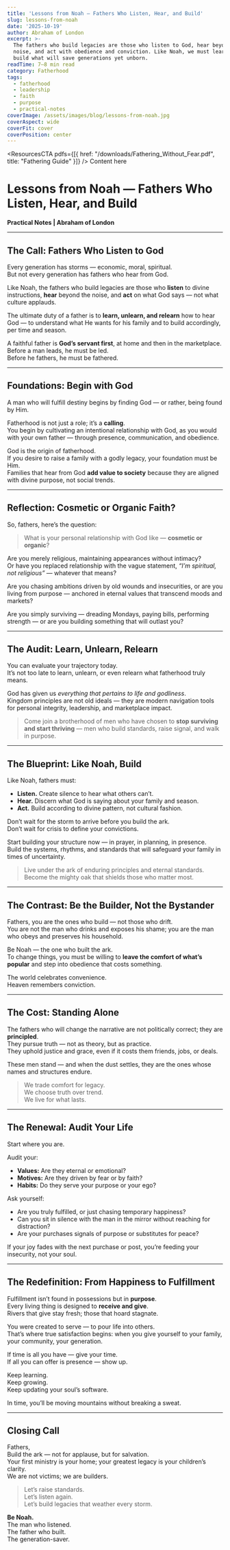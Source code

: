 ```yaml
---
title: 'Lessons from Noah — Fathers Who Listen, Hear, and Build'
slug: lessons-from-noah
date: '2025-10-19'
author: Abraham of London
excerpt: >-
  The fathers who build legacies are those who listen to God, hear beyond the
  noise, and act with obedience and conviction. Like Noah, we must learn to
  build what will save generations yet unborn.
readTime: 7–8 min read
category: Fatherhood
tags:
  - fatherhood
  - leadership
  - faith
  - purpose
  - practical-notes
coverImage: /assets/images/blog/lessons-from-noah.jpg
coverAspect: wide
coverFit: cover
coverPosition: center
---
```


<ResourcesCTA pdfs={[{ href: "/downloads/Fathering_Without_Fear.pdf", title: "Fathering Guide" }]} />
<BrandFrame title="Legacy Tips" subtitle="Key Advice">
  Content here
</BrandFrame>

# Lessons from Noah — Fathers Who Listen, Hear, and Build

**Practical Notes | Abraham of London**

---

## The Call: Fathers Who Listen to God

Every generation has storms — economic, moral, spiritual.  
But not every generation has fathers who hear from God.  

Like Noah, the fathers who build legacies are those who **listen** to divine instructions, **hear** beyond the noise, and **act** on what God says — not what culture applauds.  

The ultimate duty of a father is to **learn, unlearn, and relearn** how to hear God — to understand what He wants for his family and to build accordingly, per time and season.

A faithful father is **God’s servant first**, at home and then in the marketplace.  
Before a man leads, he must be led.  
Before he fathers, he must be fathered.

---

## Foundations: Begin with God

A man who will fulfill destiny begins by finding God — or rather, being found by Him.  

Fatherhood is not just a role; it’s a **calling**.  
You begin by cultivating an intentional relationship with God, as you would with your own father — through presence, communication, and obedience.

God is the origin of fatherhood.  
If you desire to raise a family with a godly legacy, your foundation must be Him.  
Families that hear from God **add value to society** because they are aligned with divine purpose, not social trends.

---

## Reflection: Cosmetic or Organic Faith?

So, fathers, here’s the question:

> What is your personal relationship with God like — **cosmetic or organic**?

Are you merely religious, maintaining appearances without intimacy?  
Or have you replaced relationship with the vague statement, *“I’m spiritual, not religious”* — whatever that means?

Are you chasing ambitions driven by old wounds and insecurities, or are you living from purpose — anchored in eternal values that transcend moods and markets?

Are you simply surviving — dreading Mondays, paying bills, performing strength — or are you building something that will outlast you?

---

## The Audit: Learn, Unlearn, Relearn

You can evaluate your trajectory today.  
It’s not too late to learn, unlearn, or even relearn what fatherhood truly means.  

God has given us *everything that pertains to life and godliness*.  
Kingdom principles are not old ideals — they are modern navigation tools for personal integrity, leadership, and marketplace impact.

> Come join a brotherhood of men who have chosen to **stop surviving and start thriving** — men who build standards, raise signal, and walk in purpose.

---

## The Blueprint: Like Noah, Build

Like Noah, fathers must:
- **Listen.** Create silence to hear what others can’t.  
- **Hear.** Discern what God is saying about your family and season.  
- **Act.** Build according to divine pattern, not cultural fashion.

Don’t wait for the storm to arrive before you build the ark.  
Don’t wait for crisis to define your convictions.  

Start building your structure now — in prayer, in planning, in presence.  
Build the systems, rhythms, and standards that will safeguard your family in times of uncertainty.

> Live under the ark of enduring principles and eternal standards.  
> Become the mighty oak that shields those who matter most.

---

## The Contrast: Be the Builder, Not the Bystander

Fathers, you are the ones who build — not those who drift.  
You are not the man who drinks and exposes his shame; you are the man who obeys and preserves his household.  

Be Noah — the one who built the ark.  
To change things, you must be willing to **leave the comfort of what’s popular** and step into obedience that costs something.

The world celebrates convenience.  
Heaven remembers conviction.

---

## The Cost: Standing Alone

The fathers who will change the narrative are not politically correct; they are **principled**.  
They pursue truth — not as theory, but as practice.  
They uphold justice and grace, even if it costs them friends, jobs, or deals.

These men stand — and when the dust settles, they are the ones whose names and structures endure.  

> We trade comfort for legacy.  
> We choose truth over trend.  
> We live for what lasts.

---

## The Renewal: Audit Your Life

Start where you are.  

Audit your:
- **Values:** Are they eternal or emotional?  
- **Motives:** Are they driven by fear or by faith?  
- **Habits:** Do they serve your purpose or your ego?

Ask yourself:
- Are you truly fulfilled, or just chasing temporary happiness?  
- Can you sit in silence with the man in the mirror without reaching for distraction?  
- Are your purchases signals of purpose or substitutes for peace?  

If your joy fades with the next purchase or post, you’re feeding your insecurity, not your soul.

---

## The Redefinition: From Happiness to Fulfillment

Fulfillment isn’t found in possessions but in **purpose**.  
Every living thing is designed to **receive and give**.  
Rivers that give stay fresh; those that hoard stagnate.  

You were created to serve — to pour life into others.  
That’s where true satisfaction begins: when you give yourself to your family, your community, your generation.

If time is all you have — give your time.  
If all you can offer is presence — show up.  

Keep learning.  
Keep growing.  
Keep updating your soul’s software.  

In time, you’ll be moving mountains without breaking a sweat.

---

## Closing Call

Fathers,  
Build the ark — not for applause, but for salvation.  
Your first ministry is your home; your greatest legacy is your children’s clarity.  
We are not victims; we are builders.  

> Let’s raise standards.  
> Let’s listen again.  
> Let’s build legacies that weather every storm.  

**Be Noah.**  
The man who listened.  
The father who built.  
The generation-saver.
